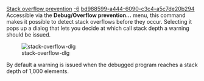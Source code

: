 [[Property:title|Stack overflow prevention]]
[[Property:weight|-6]]
[[Property:uuid|bd988599-a444-6090-c3c4-a5c7de20b294]]
Accessible via the '''Debug/Overflow prevention...''' menu, this command makes it possible to detect stack overflows before they occur. Selecting it pops up a dialog that lets you decide at which call stack depth a warning should be issued. 

[[Image:stack-overflow-dlg]]  

By default a warning is issued when the debugged program reaches a stack depth of 1,000 elements.

{{note| '''Note''': Once an application has stopped at the selected level, it will not stop again until its stack depth goes below the critical stack depth again. }}




